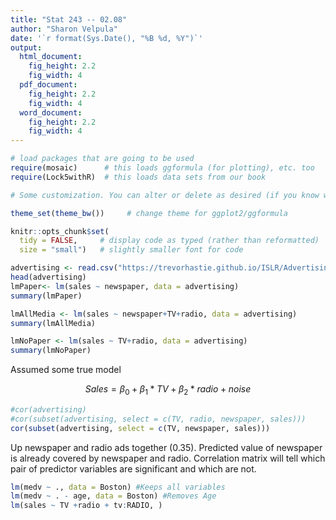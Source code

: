 ```yaml
---
title: "Stat 243 -- 02.08"
author: "Sharon Velpula"
date: '`r format(Sys.Date(), "%B %d, %Y")`'
output: 
  html_document:
    fig_height: 2.2
    fig_width: 4
  pdf_document:
    fig_height: 2.2
    fig_width: 4
  word_document:
    fig_height: 2.2
    fig_width: 4
---
```


```r
# load packages that are going to be used
require(mosaic)      # this loads ggformula (for plotting), etc. too
require(Lock5withR)  # this loads data sets from our book

# Some customization. You can alter or delete as desired (if you know what you are doing).

theme_set(theme_bw())     # change theme for ggplot2/ggformula

knitr::opts_chunk$set(
  tidy = FALSE,     # display code as typed (rather than reformatted)
  size = "small")   # slightly smaller font for code
```

```r
advertising <- read.csv("https://trevorhastie.github.io/ISLR/Advertising.csv")
head(advertising)
lmPaper<- lm(sales ~ newspaper, data = advertising)
summary(lmPaper)

lmAllMedia <- lm(sales ~ newspaper+TV+radio, data = advertising)
summary(lmAllMedia)

lmNoPaper <- lm(sales ~ TV+radio, data = advertising)
summary(lmNoPaper)
```
Assumed 
some true model

$$ Sales = \beta_0 + \beta_1 * TV + \beta_2 * radio +noise $$
```r
#cor(advertising)
#cor(subset(advertising, select = c(TV, radio, newspaper, sales)))
cor(subset(advertising, select = c(TV, newspaper, sales)))
```

Up newspaper and radio ads together (0.35). Predicted value of newspaper is already covered by newspaper and radio. 
Correlation matrix will tell which pair of predictor variables are significant and which are not. 

```r
lm(medv ~ ., data = Boston) #Keeps all variables 
lm(medv ~ . - age, data = Boston) #Removes Age
lm(sales ~ TV +radio + tv:RADIO, )
```

